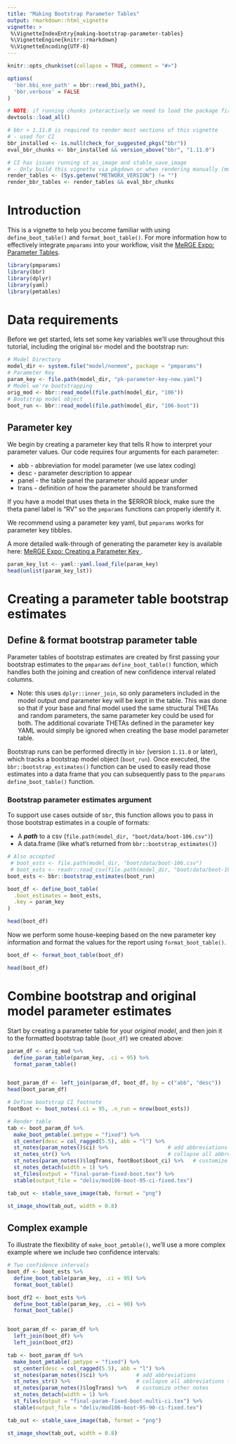 ```yaml
---
title: "Making Bootstrap Parameter Tables"
output: rmarkdown::html_vignette
vignette: >
 %\VignetteIndexEntry{making-bootstrap-parameter-tables}
 %\VignetteEngine{knitr::rmarkdown}
 %\VignetteEncoding{UTF-8}
---
```

  
  
```r
knitr::opts_chunk$set(collapse = TRUE, comment = "#>")

options(
  'bbr.bbi_exe_path' = bbr::read_bbi_path(),
  'bbr.verbose' = FALSE
)

# NOTE: if running chunks interactively we need to load the package first
devtools::load_all()

# bbr > 1.11.0 is required to render most sections of this vignette
# - used for CI
bbr_installed <- is.null(check_for_suggested_pkgs("bbr"))
eval_bbr_chunks <- bbr_installed && version_above("bbr", "1.11.0")

# CI has issues running st_as_image and stable_save_image
# - Only build this vignette via pkgdown or when rendering manually (must be on metworx)
render_tables <- (Sys.getenv("METWORX_VERSION") != "")
render_bbr_tables <- render_tables && eval_bbr_chunks
```

# Introduction

This is a vignette to help you become familiar with using `define_boot_table()` and `format_boot_table()`. 
For more information how to effectively integrate `pmparams` into your workflow, visit the 
<a href="https://merge.metrumrg.com/expo/expo1-nonmem-foce/posts/parameter-tables.html" target="_blank">
MeRGE Expo: Parameter Tables</a>.

```r
library(pmparams)
library(bbr)
library(dplyr)
library(yaml)
library(pmtables)
```

# Data requirements

Before we get started, lets set some key variables we'll use throughout this tutorial, including the original `bbr` model and the bootstrap run:
```r
# Model Directory
model_dir <- system.file("model/nonmem", package = "pmparams")
# Parameter Key
param_key <- file.path(model_dir, "pk-parameter-key-new.yaml")
# Model we're bootstrapping
orig_mod <- bbr::read_model(file.path(model_dir, "106"))
# Bootstrap model object
boot_run <- bbr::read_model(file.path(model_dir, "106-boot"))
```

## Parameter key

We begin by creating a parameter key that tells R how to interpret your parameter values. Our code requires four arguments for each parameter:

* abb - abbreviation for model parameter (we use latex coding)
* desc - parameter description to appear
* panel - the table panel the parameter should appear under
* trans - definition of how the parameter should be transformed

If you have a model that uses theta in the $ERROR block, make sure the theta panel label is "RV" so the `pmparams` functions can properly identify it. 

We recommend using a parameter key yaml, but `pmparams` works for parameter key tibbles. 

A more detailed walk-through of generating the parameter key is available here: <a href="https://merge.metrumrg.com/expo/expo1-nonmem-foce/posts/parameter-key.html" target="_blank">
MeRGE Expo: Creating a Parameter Key </a>. 

```r
param_key_lst <- yaml::yaml.load_file(param_key)
head(unlist(param_key_lst))
```

# Creating a parameter table bootstrap estimates

## Define & format bootstrap parameter table
Parameter tables of bootstrap estimates are created by first passing your bootstrap estimates to the `pmparams` `define_boot_table()` function, which handles both the joining and creation of new confidence interval related columns.

- Note: this uses `dplyr::inner_join`, so only parameters included in the model output _and_ parameter key will be kept in the table. This was done so that if your base and final model used the same structural THETAs and random parameters, the same parameter key could be used for both. The additional covariate THETAs defined in the parameter key YAML would simply be ignored when creating the base model parameter table.

Bootstrap runs can be performed directly in `bbr` (version `1.11.0` or later), which tracks a bootstrap model object (`boot_run`). Once executed, the `bbr::bootstrap_estimates()` function can be used to easily read those estimates into a data frame that you can subsequently pass to the `pmparams` `define_boot_table()` function. 

### Bootstrap parameter estimates argument
To support use cases outside of `bbr`, this function allows you to pass in those bootstrap estimates in a couple of formats:

* A ***path*** to a csv (`file.path(model_dir, "boot/data/boot-106.csv")`)
* A data.frame (like what's returned from `bbr::bootstrap_estimates()`)

```r
# Also accepted
 # boot_ests <- file.path(model_dir, "boot/data/boot-106.csv")
 # boot_ests <- readr::read_csv(file.path(model_dir, "boot/data/boot-106.csv"))
boot_ests <- bbr::bootstrap_estimates(boot_run)

boot_df <- define_boot_table(
  .boot_estimates = boot_ests,
  .key = param_key
)

head(boot_df)
```

Now we perform some house-keeping based on the new parameter key information and format the values for the report using `format_boot_table()`.
```r
boot_df <- format_boot_table(boot_df)

head(boot_df)
```


# Combine bootstrap and original model parameter estimates

Start by creating a parameter table for your _original model_, and then join it to the formatted bootstrap table (`boot_df`) we created above:
```r
param_df <- orig_mod %>%
  define_param_table(param_key, .ci = 95) %>% 
  format_param_table()


boot_param_df <- left_join(param_df, boot_df, by = c("abb", "desc"))
head(boot_param_df)
```


```r
# Define bootstrap CI footnote
footBoot <- boot_notes(.ci = 95, .n_run = nrow(boot_ests))

# Render table
tab <- boot_param_df %>%
  make_boot_pmtable(.pmtype = "fixed") %>%
  st_center(desc = col_ragged(5.5), abb = "l") %>% 
  st_notes(param_notes()$ci) %>%                   # add abbreviations
  st_notes_str() %>%                               # collapse all abbreviations to a string                        
  st_notes(param_notes()$logTrans, footBoot$boot_ci) %>%   # customize other notes
  st_notes_detach(width = 1) %>% 
  st_files(output = "final-param-fixed-boot.tex") %>%
  stable(output_file = "deliv/mod106-boot-95-ci-fixed.tex")

tab_out <- stable_save_image(tab, format = "png")
```

```r
st_image_show(tab_out, width = 0.8)
```


## Complex example
To illustrate the flexibility of `make_boot_pmtable()`, we'll use a more complex example where we include two confidence intervals:
```r
# Two confidence intervals
boot_df <- boot_ests %>%
  define_boot_table(param_key, .ci = 95) %>% 
  format_boot_table()

boot_df2 <- boot_ests %>%
  define_boot_table(param_key, .ci = 90) %>% 
  format_boot_table()


boot_param_df <- param_df %>% 
  left_join(boot_df) %>% 
  left_join(boot_df2)
```

```r
tab <- boot_param_df %>%
  make_boot_pmtable(.pmtype = "fixed") %>% 
  st_center(desc = col_ragged(5.5), abb = "l") %>% 
  st_notes(param_notes()$ci) %>%         # add abbreviations
  st_notes_str() %>%                     # collapse all abbreviations to a string                        
  st_notes(param_notes()$logTrans) %>%   # customize other notes
  st_notes_detach(width = 1) %>% 
  st_files(output = "final-param-fixed-boot-multi-ci.tex") %>% 
  stable(output_file = "deliv/mod106-boot-95-90-ci-fixed.tex")

tab_out <- stable_save_image(tab, format = "png")
```

```r
st_image_show(tab_out, width = 0.8)
```



